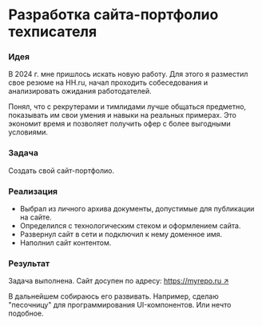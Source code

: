 
# Разработка сайта-портфолио техписателя

<Steps>

### Идея

В 2024 г. мне пришлось искать новую работу. Для этого я разместил свое резюме на HH.ru, начал проходить собеседования и анализировать ожидания работодателей. 

Понял, что с рекрутерами и тимлидами лучше общаться предметно, показывать им свои умения и навыки на реальных примерах. Это экономит время и позволяет получить офер с более выгодными условиями.

### Задача

Создать свой сайт-портфолио. 

### Реализация

- Выбрал из личного архива документы, допустимые для публикации на сайте.
- Определился с технологическим стеком и оформлением сайта.
- Развернул сайт в сети и подключил к нему доменное имя.
- Наполнил сайт контентом.

### Результат

Задача выполнена. Сайт досупен по адресу: [https://myrepo.ru ↗](https://myrepo.ru)

В дальнейшем собираюсь его развивать. Например, сделаю "песочницу" для программирования UI-компонентов. Или нечто подобное.

</Steps>